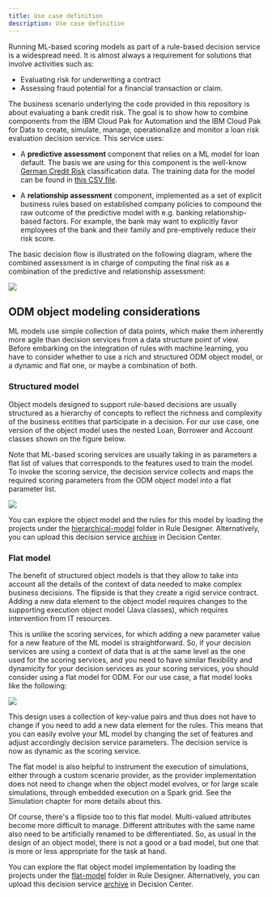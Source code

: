 ```yaml
---
title: Use case definition
description: Use case definition
---
```


Running ML-based scoring models as part of a rule-based decision service is a widespread need. It is almost always a requirement for solutions that involve activities such as:
- Evaluating risk for underwriting a contract
- Assessing fraud potential for a financial transaction or claim.

The business scenario underlying the code provided in this repository is about evaluating a bank credit risk. The goal is to show how to combine components from the IBM Cloud Pak for Automation and the IBM Cloud Pak for Data to create, simulate, manage, operationalize and monitor a loan risk evaluation decision service. This service uses:

- A **predictive assessment** component that relies on a ML model for loan default. The basis we are using for this component is the well-know [German Credit Risk](https://archive.ics.uci.edu/ml/datasets/statlog+(german+credit+data)) classification data. The training data for the model can be found in [this CSV file](https://github.com/ibm-cloud-architecture/odm-cp4a-integration/blob/master/data/ml-training-data/gcr-training-data.csv).

- A **relationship assessment** component, implemented as a set of explicit business rules based on established company policies to compound the raw outcome of the predictive model with e.g. banking relationship-based factors. For example, the bank may want to explicitly favor employees of the bank and their family and pre-emptively reduce their risk score.

The basic decision flow is illustrated on the following diagram, where the combined assessment is in charge of computing the final risk as a combination of the predictive and relationship assessment:

![](../images/use-case-flow.png)


## ODM object modeling considerations
ML models use simple collection of data points, which make them inherently more agile than decision services from a data structure point of view. Before embarking on the integration of rules with machine learning, you have to consider whether to use a rich and structured ODM object model, or a dynamic and flat one, or maybe a combination of both.

### Structured model

Object models designed to support rule-based decisions are usually structured as a hierarchy of concepts to reflect the richness and complexity of the business entities that participate in a decision. For our use case, one version of the object model uses the nested Loan, Borrower and Account classes shown on the figure below.

Note that ML-based scoring services are usually taking in as parameters a flat list of values that corresponds to the features used to train the model.
To invoke the scoring service, the decision service collects and maps the required scoring parameters from the ODM object model into a flat parameter list.

![](../images/hierarchical-object-model.png)

You can explore the object model and the rules for this model by loading the projects under the [hierarchical-model](https://github.com/ibm-cloud-architecture/odm-cp4a-integration/tree/master/hierarchical-model) folder in Rule Designer.
Alternatively, you can upload this decision service [archive](https://github.com/ibm-cloud-architecture/odm-cp4a-integration/blob/master/data/exports/dc-export%20-%20risk-assessment-main.zip) in Decision Center.

### Flat model

The benefit of structured object models is that they allow to take into account all the details of the context of data needed to make complex business decisions. The flipside is that they create a rigid service contract. Adding a new data element to the object model requires changes to the supporting execution object model (Java classes), which requires intervention from IT resources.

This is unlike the scoring services, for which adding a new parameter value for a new feature of the ML model is straightforward. So, if your decision services are using a context of data that is at the same level as the one used for the scoring services, and you need to have similar flexibility and dynamicity for your decision services as your scoring services, you should consider using a flat model for ODM.
For our use case, a flat model looks like the following:

![](../images/flat-object-model.png)

This design uses a collection of key-value pairs and thus does not have to change if you need to add a new data element for the rules. This means that you can easily evolve your ML model by changing the set of features and adjust accordingly decision service parameters. The decision service is now as dynamic as the scoring service.

The flat model is also helpful to instrument the execution of simulations, either through a custom scenario provider, as the provider implementation does not need to change when the object model evolves, or for large scale simulations, through embedded execution on a Spark grid. See the Simulation chapter for more details about this.

Of course, there's a flipside too to this flat model. Multi-valued attributes become more difficult to manage. Different attributes with the same name also need to be artificially renamed to be differentiated. So, as usual in the design of an object model, there is not a good or a bad model, but one that is more or less appropriate for the task at hand.

You can explore the flat object model implementation by loading the projects under the [flat-model](https://github.com/ibm-cloud-architecture/odm-cp4a-integration/tree/master/flat-model) folder in Rule Designer.
Alternatively, you can upload this decision service [archive](https://github.com/ibm-cloud-architecture/odm-cp4a-integration/blob/master/data/exports/dc-export%20-%20dynamic-risk-assessment-main.zip) in Decision Center.



